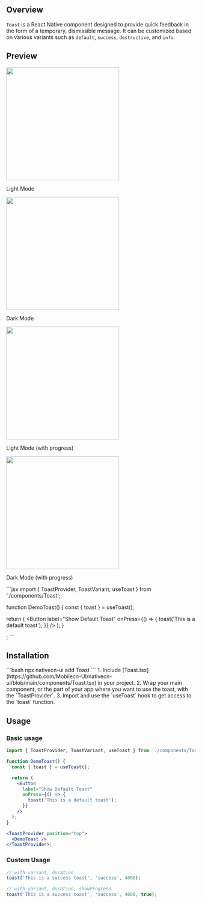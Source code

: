 ## Overview

`Toast` is a React Native component designed to provide quick feedback in the form of a temporary, dismissible message. It can be customized based on various variants such as `default`, `success`, `destructive`, and `info`.

## Preview

<Tabs>
  <Tab title="Preview">
    <div>
      <div style={{ display: 'flex', justifyContent: 'center' }}>
        <div style={{ marginRight: '40px' }}>
          <img
            src="https://raw.githubusercontent.com/Mobilecn-UI/nativecn-ui/main/assets/examples/components/toast-light.png"
            width="300px"
          />
          <p>Light Mode</p>
        </div>
        <div>
          <img
            src="https://raw.githubusercontent.com/Mobilecn-UI/nativecn-ui/main/assets/examples/components/toast-dark.png"
            width="300px"
          />
          <p>Dark Mode</p>
        </div>
      </div>
      <div style={{ display: 'flex', justifyContent: 'center' }}>
        <div style={{ marginRight: '40px' }}>
          <img
            src="https://raw.githubusercontent.com/Mobilecn-UI/nativecn-ui/main/assets/examples/components/toast-light-progress.png"
            width="300px"
          />
          <p>Light Mode (with progress)</p>
        </div>
        <div>
          <img
            src="https://raw.githubusercontent.com/Mobilecn-UI/nativecn-ui/main/assets/examples/components/toast-dark-progress.png"
            width="300px"
          />
          <p>Dark Mode (with progress)</p>
        </div>
      </div>
    </div>
  </Tab>
  <Tab title="Code">
```jsx
import { ToastProvider, ToastVariant, useToast } from './components/Toast';

function DemoToast() {
const { toast } = useToast();

return (
<Button
label="Show Default Toast"
onPress={() => {
toast('This is a default toast');
}}
/>
);
}

<ToastProvider position="top">
  <DemoToast />
</ToastProvider>;
```
  </Tab>
</Tabs>

## Installation

<Tabs>
  <Tab title="CLI">
  ```bash 
  npx nativecn-ui add Toast 
  ```
  </Tab>
  <Tab title="Manual">
    1. Include
    [Toast.tsx](https://github.com/Mobilecn-UI/nativecn-ui/blob/main/components/Toast.tsx)
    in your project. 2. Wrap your main component, or the part of your app where
    you want to use the toast, with the `ToastProvider`. 3. Import and use the
    `useToast` hook to get access to the `toast` function.
  </Tab>
</Tabs>

## Usage

### Basic usage

```jsx
import { ToastProvider, ToastVariant, useToast } from './components/Toast';

function DemoToast() {
  const { toast } = useToast();

  return (
    <Button
      label="Show Default Toast"
      onPress={() => {
        toast('This is a default toast');
      }}
    />
  );
}

<ToastProvider position="top">
  <DemoToast />
</ToastProvider>;
```

### Custom Usage

```jsx
// with variant, duration
toast('This is a success toast', 'success', 4000);

// with variant, duration, showProgress
toast('This is a success toast', 'success', 4000, true);
```
